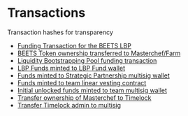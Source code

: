 # Transactions
Transaction hashes for transparency

- [Funding Transaction for the BEETS LBP](https://ftmscan.com/tx/0xafdd5a07a71acd3ee45df752e0fbaab8926f8de92efad0d8fef1a6f705b394b7)
- [BEETS Token ownership transferred to Masterchef/Farm](https://ftmscan.com/tx/0xbdc84027c122c5a977d92d3b5ee6e2d629cdf887a842d8229eb65b2f3019a812)
- [Liquidity Bootstrapping Pool funding transaction](https://ftmscan.com/tx/0xafdd5a07a71acd3ee45df752e0fbaab8926f8de92efad0d8fef1a6f705b394b7)
- [LBP Funds minted to LBP Fund wallet](https://ftmscan.com/tx/0x3a82df68e0ee8f933da898a0b448a6899fe01a414bc34b956d7a50d3698a138f)
- [Funds minted to Strategic Partnership multisig wallet](https://ftmscan.com/tx/0x8a0d07afe4d21f6bbd80fd15b3e193f8d93288ee353d7e8843b1ff2011867e7a)
- [Funds minted to team linear vesting contract](https://ftmscan.com/tx/0x8faf5ef1a07f5932117cf1836ea5c5617eec2b24c9e0259ac3f04251ac23c441)
- [Initial unlocked funds minted to team multisig wallet](https://ftmscan.com/tx/0x9081c9c7eeeca771d324f3ba597a5b000e120d1625aa4fbb1168cc98e51c6036)
- [Transfer ownership of Masterchef to Timelock](https://ftmscan.com/tx/0x1966f034657df0aad2839382b824a501b3123fa30b0c70612c01a74b7aa75ba1)
- [Transfer Timelock admin to multisig](https://ftmscan.com/tx/0xea8b90fd190dc1082e45b6f261b2396a0cff0b56448373647f650772f55fcced)
